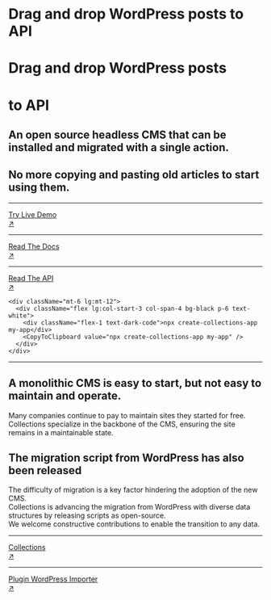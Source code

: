 
<div className="grid grid-cols-1 lg:grid-cols-3 gap-8 mt-8 md:mt-20">
  <div className="cols-span-1 lg:col-span-2">
    <div className="block md:hidden mb-8">
      <h1 className="text-5xl font-black leading-compact">
        <span>Drag and drop WordPress posts to </span>
        <span className="nx-text-primary-600">API</span>
      </h1>
    </div>
    <div className="hidden md:block mb-12">
      <h1 className="text-8xl font-black leading-compact">Drag and drop WordPress posts</h1>
      <h1 className="text-8xl font-black leading-compact">
        <span>to </span>
        <span className="nx-text-primary-600">API</span>
      </h1>
    </div>
    <h2 className="text-lg leading-relaxed">
      An open source headless CMS that can be installed and migrated with a single action.
    </h2>
    <h2 className="text-lg mt-1 leading-relaxed">
      No more copying and pasting old articles to start using them.
    </h2>

  </div>
  <div className="mt-4">
    <hr />
    <a target="_blank" href="https://app.collections.dev/admin/" rel="dofollow" className="hover:nx-text-primary-600 hover:underline">
      <div className="flex py-5">
        <div className="flex-auto">Try Live Demo</div>
        <div className="flex-none">↗</div>
      </div>
    </a>
    <hr />
    <a href="docs/home" className="hover:nx-text-primary-600 hover:underline">
      <div className="flex py-5">
        <div className="flex-auto">Read The Docs</div>
        <div className="flex-none">↗</div>
      </div>
    </a>
    <hr />
    <a href="reference/api" className="hover:nx-text-primary-600 hover:underline">
      <div className="flex py-5">
        <div className="flex-auto">Read The API</div>
        <div className="flex-none">↗</div>
      </div>
    </a>

    <div className="mt-6 lg:mt-12">
      <div className="flex lg:col-start-3 col-span-4 bg-black p-6 text-white">
        <div className="flex-1 text-dark-code">npx create-collections-app my-app</div>
        <CopyToClipboard value="npx create-collections-app my-app" />
      </div>
    </div>

  </div>
</div>
<hr className="dark:nx-border-neutral-800 my-12 lg:my-24" />
<div>
  <div className="grid grid-cols-1 lg:grid-cols-12 gap-8 lg:gap-16">
    <div className="lg:col-span-7">
      <div className="text-3xl lg:text-5xl lg:leading-narrow">
        <h2>A monolithic CMS is easy to start, but not easy to maintain and operate.</h2>
      </div>
    </div>
    <div className="lg:col-span-5">
      <div className="text-xl leading-relaxed">
        Many companies continue to pay to maintain sites they started for free.
      </div>
      <div className="text-xl leading-relaxed mt-4">
        Collections specialize in the backbone of the CMS, ensuring the site remains in a maintainable state.
      </div>
    </div>
  </div>
</div>

<div className="mt-16 lg:mt-32">
  <h2 className="text-3xl lg:text-5xl leading-relaxed">
    <span>The migration script from WordPress has also been released</span>
  </h2>
  <div className="lg:col-span-5 space-y-4 mt-8">
    <div className="text-xl leading-relaxed">
      The difficulty of migration is a key factor hindering the adoption of the new CMS.
    </div>
    <div className="text-xl leading-relaxed">
      Collections is advancing the migration from WordPress with diverse data structures by
      releasing scripts as open-source.
    </div>
    <div className="text-xl leading-relaxed">
      We welcome constructive contributions to enable the transition to any data.
    </div>
  </div>
</div>
<div className="grid grid-cols-1 lg:grid-cols-3 mt-12">
  <div className="lg:col-span-1">
    <hr />
    <a
      target="_blank"
      href="https://github.com/collectionscms/collections"
      rel="dofollow"
      className="hover:nx-text-primary-600 hover:underline"
    >
      <div className="flex py-5">
        <div className="flex-auto">Collections</div>
        <div className="flex-none">↗</div>
      </div>
    </a>
    <hr />
    <a
      href="https://github.com/collectionscms/plugin-wp-importer"
      className="hover:nx-text-primary-600 hover:underline"
    >
      <div className="flex py-5">
        <div className="flex-auto align-middle">Plugin WordPress Importer</div>
        <div className="flex-none">↗</div>
      </div>
    </a>
  </div>
</div>
